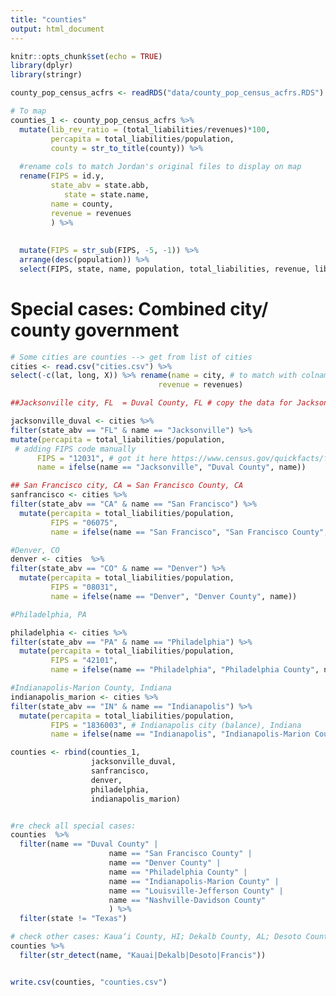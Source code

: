 ```yaml
---
title: "counties"
output: html_document
---
```


```r
knitr::opts_chunk$set(echo = TRUE)
library(dplyr)
library(stringr)
```

```r
county_pop_census_acfrs <- readRDS("data/county_pop_census_acfrs.RDS")

# To map
counties_1 <- county_pop_census_acfrs %>% 
  mutate(lib_rev_ratio = (total_liabilities/revenues)*100,
         percapita = total_liabilities/population, 
         county = str_to_title(county)) %>% 
  
  #rename cols to match Jordan's original files to display on map
  rename(FIPS = id.y, 
         state_abv = state.abb,  
            state = state.name,
         name = county,
         revenue = revenues
         ) %>%
  
  
  mutate(FIPS = str_sub(FIPS, -5, -1)) %>% 
  arrange(desc(population)) %>% 
  select(FIPS, state, name, population, total_liabilities, revenue, lib_rev_ratio, percapita, state_abv) %>% arrange(desc(population)) 

```

# Special cases: Combined city/ county government
```r
# Some cities are counties --> get from list of cities
cities <- read.csv("cities.csv") %>% 
select(-c(lat, long, X)) %>% rename(name = city, # to match with colnames in counties file
                                 revenue = revenues) 

##Jacksonville city, FL  = Duval County, FL # copy the data for Jacksonville city, FL to a new row in the County data for Duval County, FL

jacksonville_duval <- cities %>% 
filter(state_abv == "FL" & name == "Jacksonville") %>% 
mutate(percapita = total_liabilities/population,
 # adding FIPS code manually
      FIPS = "12031", # got it here https://www.census.gov/quickfacts/fact/table/duvalcountyflorida,US/PST045221
      name = ifelse(name == "Jacksonville", "Duval County", name))

## San Francisco city, CA = San Francisco County, CA
sanfrancisco <- cities %>% 
filter(state_abv == "CA" & name == "San Francisco") %>% 
  mutate(percapita = total_liabilities/population, 
         FIPS = "06075",
         name = ifelse(name == "San Francisco", "San Francisco County", name))

```


```r
#Denver, CO
denver <- cities  %>% 
filter(state_abv == "CO" & name == "Denver") %>% 
  mutate(percapita = total_liabilities/population, 
         FIPS = "08031", 
         name = ifelse(name == "Denver", "Denver County", name)) 

```


```r
#Philadelphia, PA

philadelphia <- cities %>% 
filter(state_abv == "PA" & name == "Philadelphia") %>% 
  mutate(percapita = total_liabilities/population, 
         FIPS = "42101", 
         name = ifelse(name == "Philadelphia", "Philadelphia County", name))
```

```r
#Indianapolis-Marion County, Indiana
indianapolis_marion <- cities %>% 
filter(state_abv == "IN" & name == "Indianapolis") %>% 
  mutate(percapita = total_liabilities/population, 
         FIPS = "1836003", # Indianapolis city (balance), Indiana
         name = ifelse(name == "Indianapolis", "Indianapolis-Marion County", ""))
```


```r
counties <- rbind(counties_1, 
                  jacksonville_duval, 
                  sanfrancisco,
                  denver,
                  philadelphia,
                  indianapolis_marion) 


#re check all special cases: 
counties  %>% 
  filter(name == "Duval County" |
                      name == "San Francisco County" |
                      name == "Denver County" |
                      name == "Philadelphia County" |
                      name == "Indianapolis-Marion County" |
                      name == "Louisville-Jefferson County" |
                      name == "Nashville-Davidson County"
                      ) %>% 
  filter(state != "Texas")

# check other cases: Kaua‘i County, HI; Dekalb County, AL; Desoto County, FL; St Francis County, AR
counties %>% 
  filter(str_detect(name, "Kauai|Dekalb|Desoto|Francis"))


write.csv(counties, "counties.csv")
```

